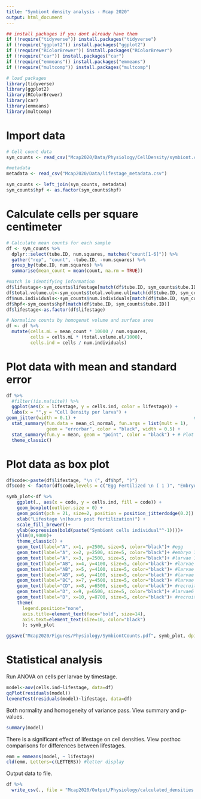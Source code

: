 ```yaml
---
title: "Symbiont density analysis - Mcap 2020"
output: html_document
---
```


```r
## install packages if you dont already have them
if (!require("tidyverse")) install.packages("tidyverse")
if (!require("ggplot2")) install.packages("ggplot2")
if (!require("RColorBrewer")) install.packages("RColorBrewer")
if (!require("car")) install.packages("car")
if (!require("emmeans")) install.packages("emmeans")
if (!require("multcomp")) install.packages("multcomp")

# load packages
library(tidyverse)
library(ggplot2)
library(RColorBrewer)
library(car)
library(emmeans)
library(multcomp)
```


# Import data
```r
# Cell count data
sym_counts <- read_csv("Mcap2020/Data/Physiology/CellDensity/symbiont.counts.csv")

#metadata
metadata <- read_csv("Mcap2020/Data/lifestage_metadata.csv")

sym_counts <- left_join(sym_counts, metadata)
sym_counts$hpf <- as.factor(sym_counts$hpf)
```

# Calculate cells per square centimeter
```r
# Calculate mean counts for each sample
df <- sym_counts %>%
  dplyr::select(tube.ID, num.squares, matches("count[1-6]")) %>%
  gather("rep", "count", -tube.ID, -num.squares) %>%
  group_by(tube.ID, num.squares) %>%
  summarise(mean_count = mean(count, na.rm = TRUE))

#match in identifying information
df$lifestage<-sym_counts$lifestage[match(df$tube.ID, sym_counts$tube.ID)]
df$total.volume.ul<-sym_counts$total.volume.ul[match(df$tube.ID, sym_counts$tube.ID)]
df$num.individuals<-sym_counts$num.individuals[match(df$tube.ID, sym_counts$tube.ID)]
df$hpf<-sym_counts$hpf[match(df$tube.ID, sym_counts$tube.ID)]
df$lifestage<-as.factor(df$lifestage)

# Normalize counts by homogenat volume and surface area
df <- df %>%
  mutate(cells.mL = mean_count * 10000 / num.squares,
         cells = cells.mL * (total.volume.ul/1000),
         cells.ind = cells / num.individuals)
```

# Plot data with mean and standard error
```r
df %>%
  #filter(!is.na(site)) %>%
  ggplot(aes(x = lifestage, y = cells.ind, color = lifestage)) +
  labs(x = "",y = "Cell Density per larva") +
geom_jitter(width = 0.1) +                                            # Plot all points
  stat_summary(fun.data = mean_cl_normal, fun.args = list(mult = 1),    # Plot standard error
               geom = "errorbar", color = "black", width = 0.5) +
  stat_summary(fun.y = mean, geom = "point", color = "black") + # Plot mean
  theme_classic()
```

# Plot data as box plot  
```r
df$code<-paste(df$lifestage, "\n (", df$hpf, ")")
df$code <- factor(df$code,levels = c("Egg Fertilized \n ( 1 )", "Embryo 1 \n ( 5 )", "Larvae 1 \n ( 38 )", "Larvae 2 \n ( 65 )", "Larvae 3 \n ( 93 )", "Larvae 4 \n ( 163 )", "Larvae 5 \n ( 183 )", "Recruit 1 \n ( 183 )", "Larvae 6 \n ( 231 )", "Recruit 2 \n ( 231 )"))

symb_plot<-df %>%
    ggplot(., aes(x = code, y = cells.ind, fill = code)) +
    geom_boxplot(outlier.size = 0) +
    geom_point(pch = 21, size=2, position = position_jitterdodge(0.2)) + 
    xlab("Lifestage \n(hours post fertilization)") + 
    scale_fill_brewer()+
    ylab(expression(bold(paste("Symbiont cells individual"^-1))))+
    ylim(0,9000)+
    theme_classic() + 
    geom_text(label="A", x=1, y=2500, size=5, color="black")+ #egg
    geom_text(label="A", x=2, y=2500, size=5, color="black")+ #embryo 1
    geom_text(label="A", x=3, y=2500, size=5, color="black")+ #larvae 1
    geom_text(label="AB", x=4, y=4100, size=5, color="black")+ #larvae 2
    geom_text(label="AB", x=5, y=4100, size=5, color="black")+ #larvae 3
    geom_text(label="AB", x=6, y=4100, size=5, color="black")+ #larvae 4
    geom_text(label="BC", x=7, y=4500, size=5, color="black")+ #larvae 5
    geom_text(label="CD", x=8, y=6500, size=5, color="black")+ #recruit 1
    geom_text(label="D", x=9, y=6500, size=5, color="black")+ #larvae6
    geom_text(label="D", x=10, y=8700, size=5, color="black")+ #recruit2
    theme(
      legend.position="none",
      axis.title=element_text(face="bold", size=14),
      axis.text=element_text(size=10, color="black")
      ); symb_plot

ggsave("Mcap2020/Figures/Physiology/SymbiontCounts.pdf", symb_plot, dpi=300, w=8.5, h=5, units="in")
```

# Statistical analysis  

Run ANOVA on cells per larvae by timestage.  

```r
model<-aov(cells.ind~lifestage, data=df)
qqPlot(residuals(model))
leveneTest(residuals(model)~lifestage, data=df)
```

Both normality and homogeneity of variance pass. View summary and p-values.  

```r
summary(model)
```

There is a significant effect of lifestage on cell densities. View posthoc comparisons for differences between lifestages.  

```r
emm = emmeans(model, ~ lifestage) 
cld(emm, Letters=c(LETTERS)) #letter display
```

Output data to file.  

```r
df %>%
  write_csv(., file = "Mcap2020/Output/Physiology/calculated_densities.csv")
```

